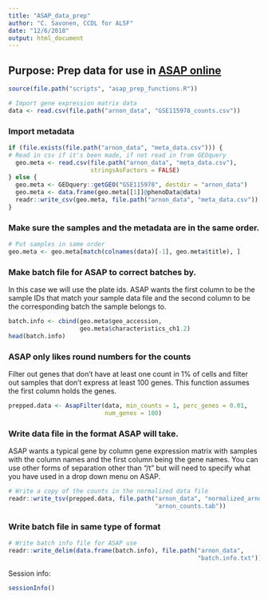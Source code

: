 ```yaml
---
title: "ASAP_data_prep"
author: "C. Savonen, CCDL for ALSF"
date: "12/6/2018"
output: html_document
---
```


## Purpose: Prep data for use in [ASAP online](https://asap.epfl.ch/)
```r
source(file.path("scripts", "asap_prep_functions.R"))
```

```r
# Import gene expression matrix data
data <- read.csv(file.path("arnon_data", "GSE115978_counts.csv"))
```

### Import metadata
```r
if (file.exists(file.path("arnon_data", "meta_data.csv"))) {
# Read in csv if it's been made, if not read in from GEOquery
  geo.meta <- read.csv(file.path("arnon_data", "meta_data.csv"),
                       stringsAsFactors = FALSE)
} else {
  geo.meta <- GEOquery::getGEO("GSE115978", destdir = "arnon_data")
  geo.meta <- data.frame(geo.meta[[1]]@phenoData@data)
  readr::write_csv(geo.meta, file.path("arnon_data", "meta_data.csv"))
}
```

### Make sure the samples and the metadata are in the same order.
```r
# Put samples in same order 
geo.meta <- geo.meta[match(colnames(data)[-1], geo.meta$title), ]
```

### Make batch file for ASAP to correct batches by.
In this case we will use the plate ids. 
ASAP wants the first column to be the sample IDs that match your sample data file
and the second column to be the corresponding batch the sample belongs to.
```r
batch.info <- cbind(geo.meta$geo_accession,
                    geo.meta$characteristics_ch1.2)
head(batch.info)
```

### ASAP only likes round numbers for the counts
Filter out genes that don't have at least one count in 1% of cells and filter out 
samples that don't express at least 100 genes. This function assumes the first 
column holds the genes.
```r
prepped.data <- AsapFilter(data, min_counts = 1, perc_genes = 0.01,
                           num_genes = 100)
```

### Write data file in the format ASAP will take.
ASAP wants a typical gene by column gene expression matrix with samples with 
the column names and the first column being the gene names.
You can use other forms of separation other than "/t" but will need to specify
what you have used in a drop down menu on ASAP. 
```r
# Write a copy of the counts in the normalized data file
readr::write_tsv(prepped.data, file.path("arnon_data", "normalized_arnon", 
                                         "arnon_counts.tab"))
```

### Write batch file in same type of format
```r
# Write batch info file for ASAP use
readr::write_delim(data.frame(batch.info), file.path("arnon_data",
                                                     "batch.info.txt"))
```

Session info: 
```r
sessionInfo()
```
